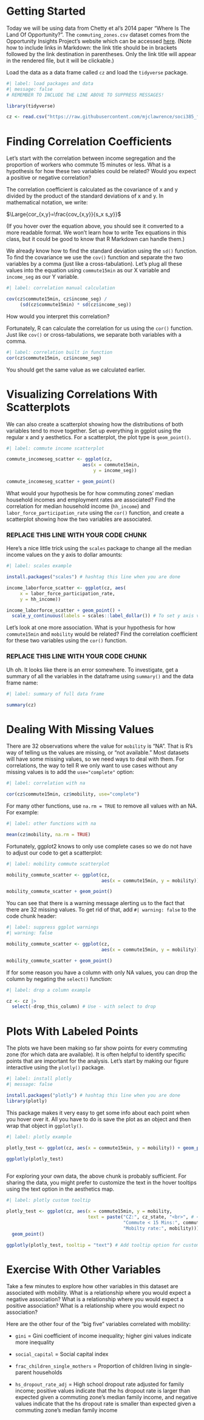 # Getting Started

Today we will be using data from Chetty et al's 2014 paper "Where Is The Land Of Opportunity?". The `commuting_zones.csv` dataset comes from the Opportunity Insights Project's website which can be accessed [here](http://www.opportunityinsights.org). (Note how to include links in Markdown: the link title should be in brackets followed by the link destination in parentheses. Only the link title will appear in the rendered file, but it will be clickable.)

Load the data as a data frame called `cz` and load the `tidyverse` package.

```r
#| label: load packages and data
#| message: false
# REMEMBER TO INCLUDE THE LINE ABOVE TO SUPPRESS MESSAGES!

library(tidyverse)

cz <- read.csv("https://raw.githubusercontent.com/mjclawrence/soci385_f23/main/data/commuting_zones.csv")
```


# Finding Correlation Coefficients

Let's start with the correlation between income segregation and the proportion of workers who commute 15 minutes or less. What is a hypothesis for how these two variables could be related? Would you expect a positive or negative correlation?

The correlation coefficient is calculated as the covariance of x and y divided by the product of the standard deviations of x and y. In mathematical notation, we write:

$\Large{cor_{x,y}=\frac{cov_{x,y}}{s_x s_y}}$

(If you hover over the equation above, you should see it converted to a more readable format. We won't learn how to write Tex equations in this class, but it could be good to know that R Markdown can handle them.)

We already know how to find the standard deviation using the `sd()` function. To find the covariance we use the `cov()` function and separate the two variables by a comma (just like a cross-tabulation). Let's plug all these values into the equation using `commute15min` as our X variable and `income_seg` as our Y variable.

```r
#| label: correlation manual calculation

cov(cz$commute15min, cz$income_seg) / 
     (sd(cz$commute15min) * sd(cz$income_seg))
```

How would you interpret this correlation?

Fortunately, R can calculate the correlation for us using the `cor()` function. Just like `cov()` or cross-tabulations, we separate both variables with a comma.

```r
#| label: correlation built in function
cor(cz$commute15min, cz$income_seg)
```

You should get the same value as we calculated earlier.

# Visualizing Correlations With Scatterplots

We can also create a scatterplot showing how the distributions of both variables tend to move together. Set up everything in ggplot using the regular x and y aesthetics. For a scatterplot, the plot type is `geom_point()`.

```r
#| label: commute income scatterplot

commute_incomeseg_scatter <- ggplot(cz, 
                            aes(x = commute15min, 
                                y = income_seg))

commute_incomeseg_scatter + geom_point()
```

What would your hypothesis be for how commuting zones' median household incomes and employment rates are associated? Find the correlation for median household income (`hh_income`) and `labor_force_participation_rate` using the `cor()` function, and create a scatterplot showing how the two variables are associated.

### REPLACE THIS LINE WITH YOUR CODE CHUNK ###














Here's a nice little trick using the `scales` package to change all the median income values on the y axis to dollar amounts:

```r
#| label: scales example

install.packages("scales") # hashtag this line when you are done

income_laborforce_scatter <- ggplot(cz, aes(
     x = labor_force_participation_rate,
     y = hh_income))

income_laborforce_scatter + geom_point() +
  scale_y_continuous(labels = scales::label_dollar()) # To set y axis values to dollars
```

Let's look at one more association. What is your hypothesis for how `commute15min` and `mobility` would be related? Find the correlation coefficient for these two variables using the `cor()` function.

### REPLACE THIS LINE WITH YOUR CODE CHUNK ###

Uh oh. It looks like there is an error somewhere. To investigate, get a summary of all the variables in the dataframe using `summary()` and the data frame name:

```r
#| label: summary of full data frame

summary(cz)
```

# Dealing With Missing Values

There are 32 observations where the value for `mobility` is "NA". That is R's way of telling us the values are missing, or "not available." Most datasets will have some missing values, so we need ways to deal with them. For correlations, the way to tell R we only want to use cases without any missing values is to add the `use="complete"` option:

```r
#| label: correlation with na

cor(cz$commute15min, cz$mobility, use="complete")
```

For many other functions, use `na.rm = TRUE` to remove all values with an NA. For example:

```r
#| label: other functions with na

mean(cz$mobility, na.rm = TRUE)
```

Fortunately, ggplot2 knows to only use complete cases so we do not have to adjust our code to get a scatterplot:

```r
#| label: mobility commute scatterplot

mobility_commute_scatter <- ggplot(cz, 
                                   aes(x = commute15min, y = mobility))

mobility_commute_scatter + geom_point()
```

You can see that there is a warning message alerting us to the fact that there are 32 missing values. To get rid of that, add `#| warning: false` to the code chunk header:

```r
#| label: suppress ggplot warnings
#| warning: false

mobility_commute_scatter <- ggplot(cz, 
                                   aes(x = commute15min, y = mobility))

mobility_commute_scatter + geom_point()
```

If for some reason you have a column with only NA values, you can drop the column by negating the `select()` function:

```r
#| label: drop a column example

cz <- cz |> 
  select(-drop_this_column) # Use - with select to drop
```

# Plots With Labeled Points

The plots we have been making so far show points for every commuting zone (for which data are available). It is often helpful to identify specific points that are important for the analysis. Let's start by making our figure interactive using the `plotly()` package.

```r
#| label: install plotly
#| message: false

install.packages("plotly") # hashtag this line when you are done
library(plotly)
```

This package makes it very easy to get some info about each point when you hover over it. All you have to do is save the plot as an object and then wrap that object in `ggplotly()`.

```r
#| label: plotly example

plotly_test <- ggplot(cz, aes(x = commute15min, y = mobility)) + geom_point()

ggplotly(plotly_test)
                      
```        

For exploring your own data, the above chunk is probably sufficient. For sharing the data, you might prefer to customize the text in the hover tooltips using the text option in the aesthetics map.

```r
#| label: plotly custom tooltip

plotly_test <- ggplot(cz, aes(x = commute15min, y = mobility,
                              text = paste("CZ:", cz_state, "<br>", # <br> is html for line break
                                           "Commute < 15 Mins:", commute15min, "<br>",
                                           "Mobilty rate:", mobility))) + 
  geom_point()

ggplotly(plotly_test, tooltip = "text") # Add tooltip option for custom hover

```

# Exercise With Other Variables

Take a few minutes to explore how other variables in this dataset are associated with mobility. What is a relationship where you would expect a negative association? What is a relationship where you would expect a positive association? What is a relationship where you would expect no association?
 
Here are the other four of the "big five" variables correlated with mobility:

- `gini` = Gini coefficient of income inequality; higher gini values indicate more inequality

- `social_capital` = Social capital index

- `frac_children_single_mothers` = Proportion of children living in single-parent households

- `hs_dropout_rate_adj` = High school dropout rate adjusted for family income; positive values indicate that the hs dropout rate is larger than expected given a commuting zone's median family income, and negative values indicate that the hs dropout rate is smaller than expected given a commuting zone's median family income